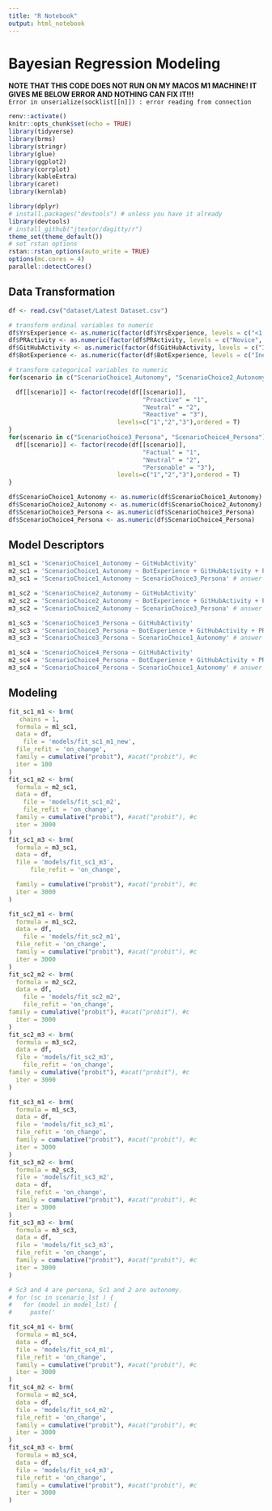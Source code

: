```yaml
---
title: "R Notebook"
output: html_notebook
---
```


# Bayesian Regression Modeling 

**NOTE THAT THIS CODE DOES NOT RUN ON MY MACOS M1 MACHINE! IT GIVES ME BELOW ERROR AND NOTHING CAN FIX IT!!! \
**`Error in unserialize(socklist[[n]]) : error reading from connection`

```r
renv::activate()
knitr::opts_chunk$set(echo = TRUE)
library(tidyverse)
library(brms)
library(stringr)
library(glue)
library(ggplot2)
library(corrplot)
library(kableExtra)
library(caret)
library(kernlab)

library(dplyr)
# install.packages("devtools") # unless you have it already
library(devtools)
# install_github("jtextor/dagitty/r")
theme_set(theme_default())
# set rstan options
rstan::rstan_options(auto_write = TRUE)
options(mc.cores = 4)
parallel::detectCores()
```

## Data Transformation

```r
df <- read.csv("dataset/Latest Dataset.csv")

# transform ordinal variables to numeric
df$YrsExperience <- as.numeric(factor(df$YrsExperience, levels = c("<1 year", "1-3 years", "3-5 years", ">5 years")))
df$PRActivity <- as.numeric(factor(df$PRActivity, levels = c("Novice", "Intermediate", "Expert")))
df$GitHubActivity <- as.numeric(factor(df$GitHubActivity, levels = c("Infrequent", "Intermediate", "Experienced")))
df$BotExperience <- as.numeric(factor(df$BotExperience, levels = c("Inexperienced", "Intermediate", "Experienced")))

# transform categorical variables to numeric
for(scenario in c("ScenarioChoice1_Autonomy", "ScenarioChoice2_Autonomy")) {

  df[[scenario]] <- factor(recode(df[[scenario]],
                                     "Proactive" = "1", 
                                     "Neutral" = "2",
                                     "Reactive" = "3"),
                              levels=c("1","2","3"),ordered = T)
}
for(scenario in c("ScenarioChoice3_Persona", "ScenarioChoice4_Persona")) {
  df[[scenario]] <- factor(recode(df[[scenario]],
                                     "Factual" = "1", 
                                     "Neutral" = "2",
                                     "Personable" = "3"),
                              levels=c("1","2","3"),ordered = T)
}

df$ScenarioChoice1_Autonomy <- as.numeric(df$ScenarioChoice1_Autonomy)
df$ScenarioChoice2_Autonomy <- as.numeric(df$ScenarioChoice2_Autonomy)
df$ScenarioChoice3_Persona <- as.numeric(df$ScenarioChoice3_Persona)
df$ScenarioChoice4_Persona <- as.numeric(df$ScenarioChoice4_Persona)

```

## Model Descriptors

```r

m1_sc1 = 'ScenarioChoice1_Autonomy ~ GitHubActivity'
m2_sc1 = 'ScenarioChoice1_Autonomy ~ BotExperience + GitHubActivity + PRActivity + YrsExperience' # only technical 
m3_sc1 = 'ScenarioChoice1_Autonomy ~ ScenarioChoice3_Persona' # answer to SC3 (persona)

m1_sc2 = 'ScenarioChoice2_Autonomy ~ GitHubActivity'
m2_sc2 = 'ScenarioChoice2_Autonomy ~ BotExperience + GitHubActivity + PRActivity + YrsExperience' # only technical 
m3_sc2 = 'ScenarioChoice2_Autonomy ~ ScenarioChoice3_Persona' # answer to SC3 (persona)

m1_sc3 = 'ScenarioChoice3_Persona ~ GitHubActivity'
m2_sc3 = 'ScenarioChoice3_Persona ~ BotExperience + GitHubActivity + PRActivity + YrsExperience' # only technical 
m3_sc3 = 'ScenarioChoice3_Persona ~ ScenarioChoice1_Autonomy' # answer to SC3 (autonomy)

m1_sc4 = 'ScenarioChoice4_Persona ~ GitHubActivity'
m2_sc4 = 'ScenarioChoice4_Persona ~ BotExperience + GitHubActivity + PRActivity + YrsExperience' # only technical 
m3_sc4 = 'ScenarioChoice4_Persona ~ ScenarioChoice1_Autonomy' # answer to SC4 (autonomy)
```

## Modeling

```r

fit_sc1_m1 <- brm(
   chains = 1,
  formula = m1_sc1,
  data = df,
    file = 'models/fit_sc1_m1_new',
  file_refit = 'on_change',
  family = cumulative("probit"), #acat("probit"), #c
  iter = 100
)
fit_sc1_m2 <- brm(
  formula = m2_sc1,
  data = df,
    file = 'models/fit_sc1_m2',
    file_refit = 'on_change',
  family = cumulative("probit"), #acat("probit"), #c
  iter = 3000
)
fit_sc1_m3 <- brm(
  formula = m3_sc1,
  data = df,
  file = 'models/fit_sc1_m3',
      file_refit = 'on_change',

  family = cumulative("probit"), #acat("probit"), #c
  iter = 3000
)

```

```r

fit_sc2_m1 <- brm(
  formula = m1_sc2,
  data = df,
    file = 'models/fit_sc2_m1',
  file_refit = 'on_change',
  family = cumulative("probit"), #acat("probit"), #c
  iter = 3000
)
fit_sc2_m2 <- brm(
  formula = m2_sc2,
  data = df,
    file = 'models/fit_sc2_m2',
    file_refit = 'on_change',
family = cumulative("probit"), #acat("probit"), #c
  iter = 3000
)
fit_sc2_m3 <- brm(
  formula = m3_sc2,
  data = df,
  file = 'models/fit_sc2_m3',
    file_refit = 'on_change',
family = cumulative("probit"), #acat("probit"), #c
  iter = 3000
)

```

```r

fit_sc3_m1 <- brm(
  formula = m1_sc3,
  data = df,
  file = 'models/fit_sc3_m1',
  file_refit = 'on_change',
  family = cumulative("probit"), #acat("probit"), #c
  iter = 3000
)
fit_sc3_m2 <- brm(
  formula = m2_sc3,
  file = 'models/fit_sc3_m2',
  data = df,
  file_refit = 'on_change',
  family = cumulative("probit"), #acat("probit"), #c
  iter = 3000
)
fit_sc3_m3 <- brm(
  formula = m3_sc3,
  data = df,
  file = 'models/fit_sc3_m3',
  file_refit = 'on_change',
  family = cumulative("probit"), #acat("probit"), #c
  iter = 3000
)

```

```r
# Sc3 and 4 are persona, Sc1 and 2 are autonomy.
# for (sc in scenario_lst ) {
#   for (model in model_lst) {
#     paste('

fit_sc4_m1 <- brm(
  formula = m1_sc4,
  data = df,
  file = 'models/fit_sc4_m1',
  file_refit = 'on_change',
  family = cumulative("probit"), #acat("probit"), #c
  iter = 3000
)
fit_sc4_m2 <- brm(
  formula = m2_sc4,
  data = df,
  file = 'models/fit_sc4_m2',
  file_refit = 'on_change',
  family = cumulative("probit"), #acat("probit"), #c
  iter = 3000
)
fit_sc4_m3 <- brm(
  formula = m3_sc4,
  data = df,
  file = 'models/fit_sc4_m3',
  file_refit = 'on_change',
  family = cumulative("probit"), #acat("probit"), #c
  iter = 3000
)
```
